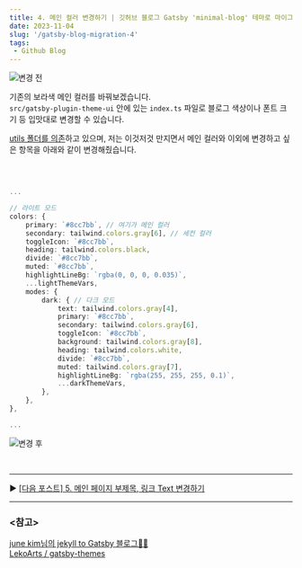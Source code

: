 ```yaml
---
title: 4. 메인 컬러 변경하기 | 깃허브 블로그 Gatsby 'minimal-blog' 테마로 마이그레이션 하기
date: 2023-11-04
slug: '/gatsby-blog-migration-4'
tags:
 - Github Blog
---
```


![변경 전](./mainColor_bf.png)

기존의 보라색 메인 컬러를 바꿔보겠습니다.  
`src/gatsby-plugin-theme-ui` 안에 있는 `index.ts` 파일로 블로그 색상이나 폰트 크기 등 입맛대로 변경할 수 있습니다.

<u>utils 폴더를 의존</u>하고 있으며, 저는 이것저것 만지면서 메인 컬러와 이외에 변경하고 싶은 항목을 아래와 같이
변경해줬습니다.

<br />

```ts title="src/gatsby-plugin-theme-ui/index.ts" highlight=5

...

// 라이트 모드
colors: {
	primary: `#8cc7bb`, // 여기가 메인 컬러
	secondary: tailwind.colors.gray[6], // 세컨 컬러
	toggleIcon: `#8cc7bb`,
	heading: tailwind.colors.black,
	divide: `#8cc7bb`,
	muted: `#8cc7bb`,
	highlightLineBg: `rgba(0, 0, 0, 0.035)`,
	...lightThemeVars,
	modes: {
		dark: { // 다크 모드
			text: tailwind.colors.gray[4],
			primary: `#8cc7bb`,
			secondary: tailwind.colors.gray[6],
			toggleIcon: `#8cc7bb`,
			background: tailwind.colors.gray[8],
			heading: tailwind.colors.white,
			divide: `#8cc7bb`,
			muted: tailwind.colors.gray[7],
			highlightLineBg: `rgba(255, 255, 255, 0.1)`,
			...darkThemeVars,
		},
	},
},

...

```

![변경 후](./mainColor_at.png)

<br />

---

▶️ [[다음 포스트] 5. 메인 페이지 부제목, 링크 Text 변경하기](/gatsby-blog-migration-5)

---

### \<참고>

[june kim님의 jekyll to Gatsby 블로그👩‍🔧](https://juneyr.dev/jekyll-to-gatsby-%EB%B8%94%EB%A1%9C%EA%B7%B8-%F0%9F%91%A9%E2%80%8D%F0%9F%94%A7)   
[LekoArts / gatsby-themes](https://github.com/LekoArts/gatsby-themes/tree/main/themes/gatsby-theme-minimal-blog)
